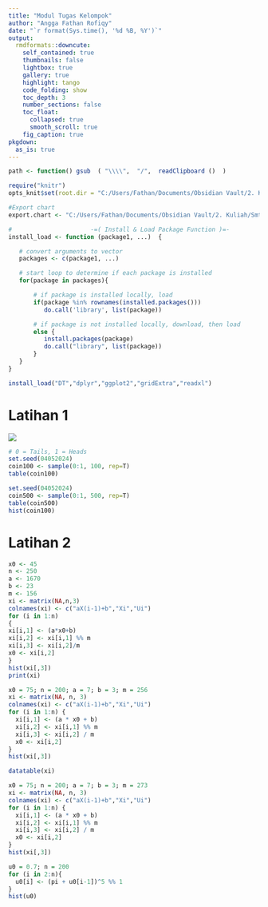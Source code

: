```yaml
---
title: "Modul Tugas Kelompok"
author: "Angga Fathan Rofiqy"
date: "`r format(Sys.time(), '%d %B, %Y')`"
output:
  rmdformats::downcute:
    self_contained: true
    thumbnails: false
    lightbox: true
    gallery: true
    highlight: tango
    code_folding: show
    toc_depth: 3
    number_sections: false
    toc_float:
      collapsed: true
      smooth_scroll: true
    fig_caption: true
pkgdown:
  as_is: true
---
```


```r
path <- function() gsub  ( "\\\\",  "/",  readClipboard ()  )

require("knitr")
opts_knit$set(root.dir = "C:/Users/Fathan/Documents/Obsidian Vault/2. Kuliah/Smt 6/1. Metode Simulasi dan Resampling/Project")

#Export chart
export.chart <- "C:/Users/Fathan/Documents/Obsidian Vault/2. Kuliah/Smt 6/1. Metode Simulasi dan Resampling/Project/Chart"

#                      -=( Install & Load Package Function )=-
install_load <- function (package1, ...)  {   

   # convert arguments to vector
   packages <- c(package1, ...)

   # start loop to determine if each package is installed
   for(package in packages){

       # if package is installed locally, load
       if(package %in% rownames(installed.packages()))
          do.call('library', list(package))

       # if package is not installed locally, download, then load
       else {
          install.packages(package)
          do.call("library", list(package))
       }
   } 
}

install_load("DT","dplyr","ggplot2","gridExtra","readxl")
```

# Latihan 1

![](images/Screenshot 2024-04-05 053916.png)

```r
# 0 = Tails, 1 = Heads 
set.seed(04052024) 
coin100 <- sample(0:1, 100, rep=T) 
table(coin100)

set.seed(04052024) 
coin500 <- sample(0:1, 500, rep=T) 
table(coin500)
hist(coin100) 
```

# Latihan 2

```r
x0 <- 45 
n <- 250 
a <- 1670 
b <- 23 
m <- 156 
xi <- matrix(NA,n,3) 
colnames(xi) <- c("aX(i-1)+b","Xi","Ui") 
for (i in 1:n) 
{ 
xi[i,1] <- (a*x0+b) 
xi[i,2] <- xi[i,1] %% m 
xi[i,3] <- xi[i,2]/m 
x0 <- xi[i,2] 
} 
hist(xi[,3]) 
print(xi) 
```

```r
x0 = 75; n = 200; a = 7; b = 3; m = 256 
xi <- matrix(NA, n, 3) 
colnames(xi) <- c("aX(i-1)+b","Xi","Ui") 
for (i in 1:n) { 
  xi[i,1] <- (a * x0 + b) 
  xi[i,2] <- xi[i,1] %% m 
  xi[i,3] <- xi[i,2] / m 
  x0 <- xi[i,2] 
} 
hist(xi[,3]) 
```

```r
datatable(xi)
```

```r
x0 = 75; n = 200; a = 7; b = 3; m = 273
xi <- matrix(NA, n, 3) 
colnames(xi) <- c("aX(i-1)+b","Xi","Ui") 
for (i in 1:n) { 
  xi[i,1] <- (a * x0 + b) 
  xi[i,2] <- xi[i,1] %% m 
  xi[i,3] <- xi[i,2] / m 
  x0 <- xi[i,2] 
} 
hist(xi[,3]) 
```

```r
u0 = 0.7; n = 200
for (i in 2:n){
  u0[i] <- (pi + u0[i-1])^5 %% 1
}
hist(u0) 
```
